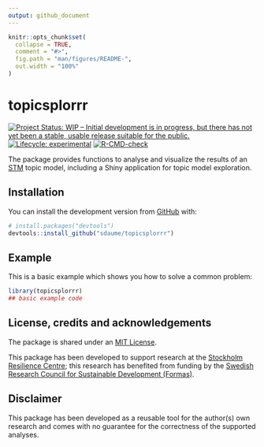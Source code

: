 ```yaml
---
output: github_document
---
```


<!-- README.md is generated from README.Rmd. Please edit that file -->

```r
knitr::opts_chunk$set(
  collapse = TRUE,
  comment = "#>",
  fig.path = "man/figures/README-",
  out.width = "100%"
)
```
# topicsplorrr

<!-- badges: start -->
[![Project Status: WIP – Initial development is in progress, but there has not yet been a stable, usable release suitable for the public.](https://www.repostatus.org/badges/latest/wip.svg)](https://www.repostatus.org/#wip)
[![Lifecycle: experimental](https://img.shields.io/badge/lifecycle-experimental-orange.svg)](https://www.tidyverse.org/lifecycle/#experimental)
[![R-CMD-check](https://github.com/sdaume/topicsplorrr/workflows/R-CMD-check/badge.svg)](https://github.com/sdaume/topicsplorrr/actions)
<!-- badges: end -->

The package provides functions to analyse and visualize the results of an [STM](https://github.com/bstewart/stm) topic model, including a Shiny application for topic model exploration.

## Installation

You can install the development version from [GitHub](https://github.com/) with:

```r
# install.packages("devtools")
devtools::install_github("sdaume/topicsplorrr")
```


## Example

This is a basic example which shows you how to solve a common problem:

```r
library(topicsplorrr)
## basic example code
```



## License, credits and acknowledgements
The package is shared under an [MIT License](LICENSE.md). 

This package has been developed to support research at the [Stockholm Resilience Centre](https://www.stockholmresilience.org); this research has benefited from funding by the [Swedish Research Council for Sustainable Development (Formas)](https://formas.se/).


## Disclaimer
This package has been developed as a reusable tool for the author(s) own research and comes with no guarantee for the correctness of the supported analyses. 

